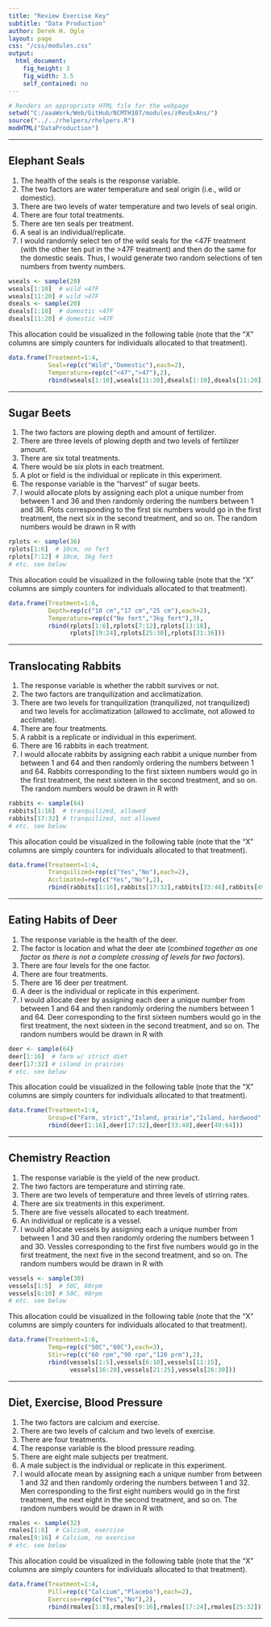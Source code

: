 ```yaml
---
title: "Review Exercise Key"
subtitle: "Data Production"
author: Derek H. Ogle
layout: page
css: "/css/modules.css"
output:
  html_document:
    fig_height: 3
    fig_width: 3.5
    self_contained: no
---
```


```r
# Renders an appropriate HTML file for the webpage
setwd("C:/aaaWork/Web/GitHub/NCMTH107/modules/zRevExAns/")
source("../../rhelpers/rhelpers.R")
modHTML("DataProduction")
```

----

## Elephant Seals

1. The health of the seals is the response variable.
1. The two factors are water temperature and seal origin (i.e., wild or domestic).
1. There are two levels of water temperature and two levels of seal origin.
1. There are four total treatments.
1. There are ten seals per treatment.
1. A seal is an individual/replicate.
1. I would randomly select ten of the wild seals for the <47F treatment (with the other ten put in the >47F treatment) and then do the same for the domestic seals. Thus, I would generate two random selections of ten numbers from twenty numbers.
```r
wseals <- sample(20)
wseals[1:10]  # wild <47F
wseals[11:20] # wild >47F
dseals <- sample(20)
dseals[1:10]  # domestic <47F
dseals[11:20] # domestic >47F
```

This allocation could be visualized in the following table (note that the "X" columns are simply counters for individuals allocated to that treatment).
```r
data.frame(Treatment=1:4,
           Seal=rep(c("Wild","Domestic"),each=2),
           Temperature=rep(c("<47",">47"),2),
           rbind(wseals[1:10],wseals[11:20],dseals[1:10],dseals[11:20]))
```

----

## Sugar Beets

1. The two factors are plowing depth and amount of fertilizer.
1. There are three levels of plowing depth and two levels of fertilizer amount.
1. There are six total treatments.
1. There would be six plots in each treatment.
1. A plot or field is the individual or replicate in this experiment.
1. The response variable is the "harvest" of sugar beets.
1. I would allocate plots by assigning each plot a unique number from between 1 and 36 and then randomly ordering the numbers between 1 and 36. Plots corresponding to the first six numbers would go in the first treatment, the next six in the second treatment, and so on. The random numbers would be drawn in R with
```r
rplots <- sample(36)
rplots[1:6]  # 10cm, no fert
rplots[7:12] # 10cm, 3kg fert
# etc. see below
```

This allocation could be visualized in the following table (note that the "X" columns are simply counters for individuals allocated to that treatment).
```r
data.frame(Treatment=1:6,
           Depth=rep(c("10 cm","17 cm","25 cm"),each=2),
           Temperature=rep(c("No fert","3kg fert"),3),
           rbind(rplots[1:6],rplots[7:12],rplots[13:18],
                 rplots[19:24],rplots[25:30],rplots[31:36]))
```

----

## Translocating Rabbits

1. The response variable is whether the rabbit survives or not.
1. The two factors are tranquilization and acclimatization.
1. There are two levels for tranquilization (tranquilized, not tranquilized) and two levels for acclimatization (allowed to acclimate, not allowed to acclimate).
1. There are four treatments.
1. A rabbit is a replicate or individual in this experiment.
1. There are 16 rabbits in each treatment.
1. I would allocate rabbits by assigning each rabbit a unique number from between 1 and 64 and then randomly ordering the numbers between 1 and 64. Rabbits corresponding to the first sixteen numbers would go in the first treatment, the next sixteen in the second treatment, and so on. The random numbers would be drawn in R with
```r
rabbits <- sample(64)
rabbits[1:16]  # tranquilized, allowed
rabbits[17:32] # tranquilized, not allowed
# etc. see below
```

This allocation could be visualized in the following table (note that the "X" columns are simply counters for individuals allocated to that treatment).
```r
data.frame(Treatment=1:4,
           Tranquilized=rep(c("Yes","No"),each=2),
           Acclimated=rep(c("Yes","No"),2),
           rbind(rabbits[1:16],rabbits[17:32],rabbits[33:48],rabbits[49:64]))
```

----

## Eating Habits of Deer

1. The response variable is the health of the deer.
1. The factor is location and what the deer ate (*combined together as one factor as there is not a complete crossing of levels for two factors*).
1. There are four levels for the one factor.
1. There are four treatments.
1. There are 16 deer per treatment.
1. A deer is the individual or replicate in this experiment.
1. I would allocate deer by assigning each deer a unique number from between 1 and 64 and then randomly ordering the numbers between 1 and 64. Deer corresponding to the first sixteen numbers would go in the first treatment, the next sixteen in the second treatment, and so on. The random numbers would be drawn in R with
```r
deer <- sample(64)
deer[1:16]  # farm w/ strict diet
deer[17:32] # island in prairies
# etc. see below
```

This allocation could be visualized in the following table (note that the "X" columns are simply counters for individuals allocated to that treatment).
```r
data.frame(Treatment=1:4,
           Group=c("Farm, strict","Island, prairie","Island, hardwood","Island, strict"),
           rbind(deer[1:16],deer[17:32],deer[33:48],deer[49:64]))
```

----

## Chemistry Reaction

1. The response variable is the yield of the new product.
1. The two factors are temperature and stirring rate.
1. There are two levels of temperature and three levels of stirring rates.
1. There are six treatments in this experiment.
1. There are five vessels allocated to each treatment.
1. An individual or replicate is a vessel.
1. I would allocate vessels by assigning each a unique number from between 1 and 30 and then randomly ordering the numbers between 1 and 30. Vessles corresponding to the first five numbers would go in the first treatment, the next five in the second treatment, and so on. The random numbers would be drawn in R with
```r
vessels <- sample(30)
vessels[1:5]  # 50C, 60rpm
vessels[6:10] # 50C, 90rpm
# etc. see below
```

This allocation could be visualized in the following table (note that the "X" columns are simply counters for individuals allocated to that treatment).
```r
data.frame(Treatment=1:6,
           Temp=rep(c("50C","60C"),each=3),
           Stir=rep(c("60 rpm","90 rpm","120 prm"),2),
           rbind(vessels[1:5],vessels[6:10],vessels[11:15],
                 vessels[16:20],vessels[21:25],vessels[26:30]))
```

----

## Diet, Exercise, Blood Pressure

1. The two factors are calcium and exercise.
1. There are two levels of calcium and two levels of exercise.
1. There are four treatments.
1. The response variable is the blood pressure reading.
1. There are eight male subjects per treatment.
1. A male subject is the individual or replicate in this experiment.
1. I would allocate mean by assigning each a unique number from between 1 and 32 and then randomly ordering the numbers between 1 and 32. Men corresponding to the first eight numbers would go in the first treatment, the next eight in the second treatment, and so on. The random numbers would be drawn in R with
```r
rmales <- sample(32)
rmales[1:8]  # Calcium, exercise
rmales[9:16] # Calcium, no exercise
# etc. see below
```

This allocation could be visualized in the following table (note that the "X" columns are simply counters for individuals allocated to that treatment).
```r
data.frame(Treatment=1:4,
           Pill=rep(c("Calcium","Placebo"),each=2),
           Exercise=rep(c("Yes","No"),2),
           rbind(rmales[1:8],rmales[9:16],rmales[17:24],rmales[25:32]))
```

----
